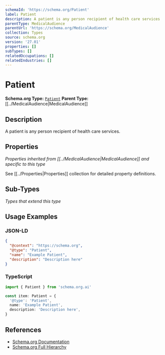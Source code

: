 ```yaml
---
schemaId: 'https://schema.org/Patient'
label: Patient
description: A patient is any person recipient of health care services.
parentType: MedicalAudience
parentUrl: 'https://schema.org/MedicalAudience'
collection: Types
source: schema.org
version: '27.01'
properties: []
subTypes: []
relatedOccupations: []
relatedIndustries: []
---
```

# Patient

**Schema.org Type:** [`Patient`](https://schema.org/Patient)
**Parent Type:** [[../MedicalAudience|MedicalAudience]]

## Description

A patient is any person recipient of health care services.

## Properties

*Properties inherited from [[../MedicalAudience|MedicalAudience]] and specific to this type*

See [[../Properties|Properties]] collection for detailed property definitions.

## Sub-Types

*Types that extend this type*

## Usage Examples

### JSON-LD

```json
{
  "@context": "https://schema.org",
  "@type": "Patient",
  "name": "Example Patient",
  "description": "Description here"
}
```

### TypeScript

```typescript
import { Patient } from 'schema.org.ai'

const item: Patient = {
  '@type': 'Patient',
  name: 'Example Patient',
  description: 'Description here',
}
```

## References

- [Schema.org Documentation](https://schema.org/Patient)
- [Schema.org Full Hierarchy](https://schema.org/docs/full.html)
